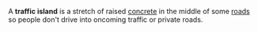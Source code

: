 
A '''traffic island''' is a stretch of raised [[concrete]] in the middle of some [[road]]s so people don't drive into oncoming traffic or private roads.

{{substub}}